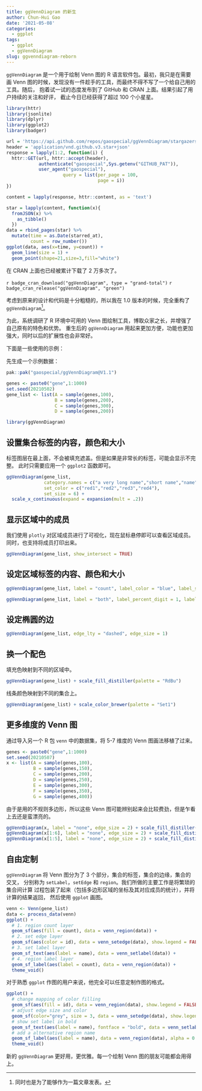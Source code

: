 ```yaml
---
title: ggVennDiagram 的新生
author: Chun-Hui Gao
date: '2021-05-08'
categories:
  - ggplot
tags:
  - ggplot
  - ggVennDiagram
slug: ggvenndiagram-reborn
---
```


`ggVennDiagram` 是一个用于绘制 Venn 图的 R 语言软件包。最初，我只是在需要画 Venn 
图的时候，发现没有一件趁手的工具，而最终不得不写了一个给自己用的工具。随后，
抱着试一试的态度发布到了 GitHub 和 CRAN 上面。结果引起了用户持续的关注和好评，
截止今日已经获得了超过 100 个小星星。


```r
library(httr)
library(jsonlite)
library(dplyr)
library(ggplot2)
library(badger)

url = 'https://api.github.com/repos/gaospecial/ggVennDiagram/stargazers'
header = 'application/vnd.github.v3.star+json'
response = lapply(1:2, function(i) {
  httr::GET(url, httr::accept(header), 
            authenticate("gaospecial",Sys.getenv("GITHUB_PAT")),
            user_agent("gaospecial"),
                     query = list(per_page = 100, 
                                  page = i))
})

content = lapply(response, httr::content, as = 'text')

star = lapply(content, function(x){
  fromJSON(x) %>%
    as_tibble()
  })
data = rbind_pages(star) %>%
  mutate(time = as.Date(starred_at),
         count = row_number())
ggplot(data, aes(x=time, y=count)) + 
  geom_line(size = 1) +
  geom_point(shape=21,size=3,fill="white")

```

在 CRAN 上面也已经被累计下载了 2 万多次了。

`r badge_cran_download("ggVennDiagram", type = "grand-total")`
`r badge_cran_release("ggVennDiagram", "green")`


考虑到原来的设计和代码是十分粗糙的，所以我在 1.0 版本的时候，完全重构了 `ggVennDiagram`[^paper]。

[^paper]: 同时也是为了能够作为一篇文章发表。

为此，系统调研了 R 环境中可用的 Venn 图绘制工具，博取众家之长，并增强了自己原有的特色和优势。
重生后的 `ggVennDiagram` 用起来更加方便，功能也更加强大，同时以后的扩展性也会非常好。

下面是一些使用的示例：

先生成一个示例数据：

```r
pak::pak("gaospecial/ggVennDiagram@V1.1")
```


```r
genes <- paste0("gene",1:1000)
set.seed(20210502)
gene_list <- list(A = sample(genes,100),
                  B = sample(genes,200),
                  C = sample(genes,300),
                  D = sample(genes,200))

library(ggVennDiagram)
```


## 设置集合标签的内容，颜色和大小

标签图层在最上面，不会被填充遮盖。但是如果是非常长的标签，可能会显示不完整。
此时只需要应用一个 `ggplot2` 函数即可。

```r
ggVennDiagram(gene_list, 
              category.names = c("a very long name","short name","name","another name"),
              set_color = c("red1","red2","red3","red4"),
              set_size = 6) +
  scale_x_continuous(expand = expansion(mult = .2))

```

## 显示区域中的成员

我们使用 `plotly` 对区域成员进行了可视化，现在鼠标悬停即可以查看区域成员。
同时，也支持将成员打印出来。

```r
ggVennDiagram(gene_list, show_intersect = TRUE)
```

## 设定区域标签的内容、颜色和大小

```r
ggVennDiagram(gene_list, label = "count", label_color = "blue", label_size = 4)
```

```r
ggVennDiagram(gene_list, label = "both", label_percent_digit = 1, label_size = 3)
```

## 设定椭圆的边

```r
ggVennDiagram(gene_list, edge_lty = "dashed", edge_size = 1)
```

## 换一个配色

填充色映射到不同的区域中。

```r
ggVennDiagram(gene_list) + scale_fill_distiller(palette = "RdBu")
```

线条颜色映射到不同的集合上。

```r
ggVennDiagram(gene_list) + scale_color_brewer(palette = "Set1")
```

## 更多维度的 Venn 图

通过导入另一个 R 包 `venn` 中的数据集，将 5-7 维度的 Venn 图画法移植了过来。

```r
genes <- paste0("gene",1:1000)
set.seed(20210507)
x <- list(A = sample(genes,100),
          B = sample(genes,150),
          C = sample(genes,200),
          D = sample(genes,250),
          E = sample(genes,300),
          F = sample(genes,350),
          G = sample(genes,400))
```

由于是用的不规则多边形，所以这些 Venn 图可能辨别起来会比较费劲，但是乍看上去还是蛮漂亮的。

```r
ggVennDiagram(x, label = "none", edge_size = 2) + scale_fill_distiller(palette = "RdBu")
ggVennDiagram(x[1:6], label = "none", edge_size = 2) + scale_fill_distiller(palette = "RdBu")
ggVennDiagram(x[1:5], label = "none", edge_size = 2) + scale_fill_distiller(palette = "RdBu")
```

## 自由定制

`ggVennDiagram` 将 Venn 图分为了 3 个部分，集合的标签，集合的边缘，集合的交叉，
分别称为 `setLabel`，`setEdge` 和 `region`。我们所做的主要工作是将繁琐的集合间计算
过程包装了起来（包括多边形区域的坐标及其对应成员的统计），并将计算的结果返回，
然后使用 `ggplot` 画图。

```r
venn <- Venn(gene_list)
data <- process_data(venn)
ggplot() +
  # 1. region count layer
  geom_sf(aes(fill = count), data = venn_region(data)) +
  # 2. set edge layer
  geom_sf(aes(color = id), data = venn_setedge(data), show.legend = FALSE) +
  # 3. set label layer
  geom_sf_text(aes(label = name), data = venn_setlabel(data)) +
  # 4. region label layer
  geom_sf_label(aes(label = count), data = venn_region(data)) +
  theme_void()
```

对于熟悉 `ggplot` 作图的用户来说，他完全可以任意定制作图的格式。

```r
ggplot() +
  # change mapping of color filling
  geom_sf(aes(fill = id), data = venn_region(data), show.legend = FALSE) +  
  # adjust edge size and color
  geom_sf(color="grey", size = 3, data = venn_setedge(data), show.legend = FALSE) +  
  # show set label in bold
  geom_sf_text(aes(label = name), fontface = "bold", data = venn_setlabel(data)) +  
  # add a alternative region name
  geom_sf_label(aes(label = name), data = venn_region(data), alpha = 0.5) +  
  theme_void()
```

新的 `ggVennDiagram` 更好用，更优雅。每一个绘制 Venn 图的朋友可能都会用得上。
